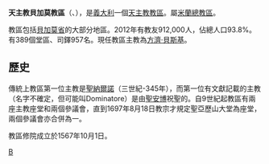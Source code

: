 {{Infobox Roman Catholic diocese
|name= 貝加莫
|jurisdiction=教區
|latin = Dioecesis Bergomensis
|image =Italia Bergamo 18.JPG
|caption = 聖亞歷山大主教座堂
|location = [[義大利|義大利]]
|territory = [[貝加莫省|貝加莫省]]
|population =912,000
|rite = [[罗马礼|罗马礼]]及[[安博禮|安博禮]]
|patron =[[聖亞歷山大|聖亞歷山大]]
|province = 米蘭
|established =4世紀
|cathedral = [[聖亞歷山大主教座堂_(貝加莫)|聖亞歷山大主教座堂]]
|co-cathedral =
|leadership = 主教
|website = [http://www.diocesibg.it/ 官方網頁]
|pope = 
|patriarch= 
|metropolitan = 
|ordinary =方濟·貝斯基
|coadjutor archbishop =
|coadjutor bishop =
|auxiliary =
|emeritus =
}}

'''天主教貝加莫教區'''（{{lang-la|Dioecesis Bergomensis}}、{{lang-it|Diocesi di Bergamo}}），是[[義大利|義大利]]一個[[天主教|天主教]][[教區|教區]]。屬[[天主教米蘭總教區|米蘭總教區]]。

教區包括[[貝加莫省|貝加莫省]]的大部分地區。2012年有教友912,000人，佔總人口93.8%。有389個堂區、司鐸957名。現任教區主教為[[方濟·貝斯基|方濟·貝斯基]]。
==歷史==
傳統上教區第一位主教是[[聖納爾諾|聖納爾諾]]（三世紀-345年），而第一位有文獻記載的主教（名字不確定，但可能叫Dominatore）是由[[聖安博|聖安博]]祝聖的。自9世紀起教區有兩座主教座堂和兩個參議會，直到1697年8月18日教宗才規定聖亞歷山大堂為座堂，兩個參議會亦合併為一。

教區修院成立於1567年10月1日。

[[Category:義大利天主教教區|B]]
{{意大利天主教教區}}